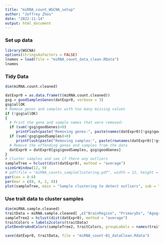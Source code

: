 ---
title: "miRNA_count_WGCNA_setup"
author: "Jeffrey Zhou"
date: "2022-11-14"
output: html_document
---

### Set up data
``` {r, echo = TRUE}
library(WGCNA)
options(stringsAsFactors = FALSE)
lnames = load(file = "miRNA_count_data_clean.RData")
lnames
```

### Tidy Data 
``` {r, echo = TRUE}

dim(miRNA.count.cleaned)

datExpr0 = as.data.frame(t(miRNA.count.cleaned))
gsg = goodSamplesGenes(datExpr0, verbose = 3)
gsg$allOK
# Remove genes and samples with too many missing values
if (!gsg$allOK)
{
  # Print the gene and sample names that were removed:
  if (sum(!gsg$goodGenes)>0) 
     printFlush(paste("Removing genes:", paste(names(datExpr0)[!gsg$goodGenes], collapse = ", ")));
  if (sum(!gsg$goodSamples)>0) 
     printFlush(paste("Removing samples:", paste(rownames(datExpr0)[!gsg$goodSamples], collapse = ", ")));
  # Remove the offending genes and samples from the data
  datExpr0 = datExpr0[gsg$goodSamples, gsg$goodGenes]
}
# Cluster samples and see if there any outliers
sampleTree = hclust(dist(datExpr0), method = "average")
sizeGrWindow(12, 9)
# pdf(file = "miRNA_counts_sampleClustering.pdf", width = 12, height = 9)
par(cex = 0.6)
par(mar = c(0, 4, 2, 0))
plot(sampleTree, main = "Sample clustering to detect outliers", sub = "", xlab = "", cex.lab = 1.5, cex.axis = 1.5, cex.main = 2)
```

### Use trait data to cluster samples

``` {r, echo = TRUE}
dim(miRNA.sample.cleaned)
traitData = miRNA.sample.cleaned[ ,c("BrainRegion", "PrimaryDx", "Agegroup")]
sampleTree2 = hclust(dist(datExpr0), method = "average")
traitColors = labels2colors(traitData)
plotDendroAndColors(sampleTree2, traitColors, groupLabels = names(traitData), main = "Sample dendrogram and trait heatmap")

save(datExpr0, traitData, file = "miRNA_count-01_dataClean.Rdata")
```

